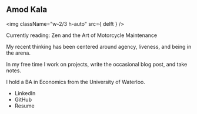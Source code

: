 
## Amod Kala
<img className="w-2/3 h-auto" src={ delft } />

Currently reading: Zen and the Art of Motorcycle Maintenance

My recent thinking has been centered around agency, <Link
to="https://www.samoburja.com/live-versus-dead-players/">liveness</Link>, and
being <Link to="https://en.wikipedia.org/wiki/Citizenship_in_a_Republic">in the
arena</Link>.

In my free time I work on <Link to="/projects">projects</Link>, write the 
occasional <Link to="/blog">blog</Link> post, and take <Link to="/notes">
notes</Link>.

I hold a BA in Economics from the University of Waterloo.

<ul className="pl-0">
    <li className="inline pr-1.5">
        <Link to="https://www.linkedin.com/in/amodkala/" target="_blank">LinkedIn</Link>
    </li>
    <li className="inline pr-1.5">
        <Link to="https://github.com/amodkala/" target="_blank">GitHub</Link>
    </li>
    <li className="inline pr-1.5">
        <Link to={ resume } target="_blank">Resume</Link>
    </li>
</ul>
